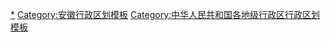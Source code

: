 {{Navbox
|listclass = hlist
|name = 蚌埠市行政区划
|title = [[蚌埠市]]行政区划
|above = 省级行政区：[[安徽省]]　　政府驻地：[[蚌山区]]
|image = [[File:Administrative Division Bengbu.png|150px]]
|state = {{{state<includeonly>|collapsed</includeonly>}}}

|group1style = background: #ececec; text-align: center;
|group1 = [[县级行政区]]
|liststyle = background: #ececec; text-align: center;
|list1 = 7[[县级行政区]]（4[[市辖区]]、3[[县]]）；74[[乡级行政区]]（19[[街道办事处]]、43[[行政建制镇|镇]]、11[[乡 (中华人民共和国)|乡]]、1[[民族乡]]）

|group2 = [[市辖区]]
|groupstyle = text-align: center;
|list2 = {{Navbox|child

|group1 = [[龙子湖区]]
|list1 =  {{Navbox|child
|group1 = 6街道
|list1 =
* [[解放街道 (蚌埠市)|解放街道]]
* [[东风街道 (蚌埠市)|东风街道]]
* [[治淮街道]]
* [[东升街道 (蚌埠市)|东升街道]]
* [[曹山街道]]
* [[延安街道 (蚌埠市)|延安街道]]
|group2 = 1乡
|list2 =
* [[李楼乡 (蚌埠市)|李楼乡]]
|group3 = 蚌埠开发区
|group3style = background: #ececec
|list3 = {{Navbox|child
|group1 = 1镇
|groupstyle = background: #ececec
|list1 =
* [[长淮卫镇]]
}}
}}

|group2 = [[蚌山区]]
|list2 =  {{Navbox|child
|group1 = 5街道
|list1 =
* [[天桥街道 (蚌埠市)|天桥街道]]
* [[青年街道 (蚌埠市)|青年街道]]
* [[纬二路街道]]
* [[黄庄街道 (蚌埠市)|黄庄街道]]
* [[宏业村街道]]
|group2 = 2乡
|list2 =
* [[雪华乡]]
* [[燕山乡 (蚌埠市)|燕山乡]]
|group3 = 蚌埠开发区
|group3style = background: #ececec
|list3 = {{Navbox|child
|group1 = 2街道
|groupstyle = background: #ececec
|list1 =
* [[胜利街道 (蚌埠市)|胜利街道]]
* [[龙湖新村街道]]
}}
}}

|group3 = [[禹会区]]
|list3 =  {{Navbox|child
|group1 = 5街道
|list1 =
* [[朝阳街道 (蚌埠市)|朝阳街道]]
* [[纬四街道]]
* [[大庆街道 (蚌埠市)|大庆街道]]
* [[张公山街道]]
* [[钓鱼台街道 (蚌埠市)|钓鱼台街道]]
|group2 = 1镇
|list2 =
* [[马城镇 (蚌埠市)|马城镇]]
|group3 = 1乡
|list3 =
* [[长青乡 (蚌埠市)|长青乡]]
|group4 = 蚌埠高新区
|group4style = background: #ececec
|list4 = {{Navbox|child
|group1 = 1镇
|groupstyle = background: #ececec
|list1 =
* [[秦集镇]]
}}
}}

|group4 = [[淮上区]]
|list4 =  {{Navbox|child
|group1 = 1街道
|list1 =
* [[淮滨街道 (蚌埠市)|淮滨街道]]
|group2 = 5镇
|list2 =
* [[吴小街镇]]
* [[小蚌埠镇]]
* [[曹老集镇]]
* [[梅桥镇]]
* [[沫河口镇]]
}}
}}

|group3 = [[县]]
|list3 = {{Navbox|child

|group1 = [[怀远县]]
|list1 =  {{Navbox|child
|group1 = 15镇
|list1 =
* [[榴城镇]]
* [[鲍集镇 (怀远县)|鲍集镇]]
* [[龙亢镇]]
* [[河溜镇]]
* [[常坟镇]]
* [[双桥集镇]]
* [[魏庄镇 (怀远县)|魏庄镇]]
* [[唐集镇 (怀远县)|唐集镇]]
* [[万福镇 (怀远县)|万福镇]]
* [[白莲坡镇]]
* [[古城镇 (怀远县)|古城镇]]
* [[褚集镇]]
* [[荆山镇]]
* [[淝南镇]]
* [[陈集镇 (怀远县)|陈集镇]]
|group2 = 3乡
|list2 =
* [[淝河乡]]
* [[徐圩乡]]
* [[兰桥乡]]
}}

|group2 = [[五河县]]
|list2 =  {{Navbox|child
|group1 = 12镇
|list1 =
* [[城关镇 (五河县)|城关镇]]
* [[新集镇 (五河县)|新集镇]]
* [[小溪镇 (五河县)|小溪镇]]
* [[双忠庙镇]]
* [[小圩镇 (五河县)|小圩镇]]
* [[东刘集镇]]
* [[头铺镇]]
* [[大新镇 (五河县)|大新镇]]
* [[武桥镇]]
* [[朱顶镇]]
* [[浍南镇]]
* [[申集镇]]
|group2 = 1乡
|list2 =
* [[沱湖乡]]
|group3 = 1民族乡
|list3 =
* [[临北回族乡]]
}}

|group3 = [[固镇县]]
|list3 =  {{Navbox|child
|group1 = 8镇
|list1 =
* [[城关镇 (固镇县)|城关镇]]
* [[王庄镇 (固镇县)|王庄镇]]
* [[新马桥镇]]
* [[刘集镇 (固镇县)|刘集镇]]
* [[湖沟镇]]
* [[任桥镇]]
* [[濠城镇]]
* [[连城镇 (固镇县)|连城镇]]
|group2 = 3乡
|list2 =
* [[石湖乡 (固镇县)|石湖乡]]
* [[仲兴乡]]
* [[杨庙乡 (固镇县)|杨庙乡]]
}}
}}
}}
<noinclude>
[[Category:蚌埠行政区划|*]]
[[Category:安徽行政区划模板]]
[[Category:中华人民共和国各地级行政区行政区划模板]]
</noinclude>